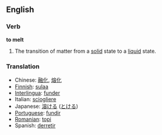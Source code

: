 ==English==
===Verb===

'''to melt'''

#The transition of matter from a [[solid]] state to a [[liquid]] state.

===Translation===
*Chinese: [[融化]], [[熔化]]
*[[Finnish]]: [[sulaa]]
*[[Interlingua]]: [[funder]]
*Italian: [[sciogliere]]
*Japanese: [[溶ける]] ([[とける]])
*[[Portuguese]]: [[fundir]]
*[[Romanian]]: [[topi]]
*Spanish: [[derretir]]